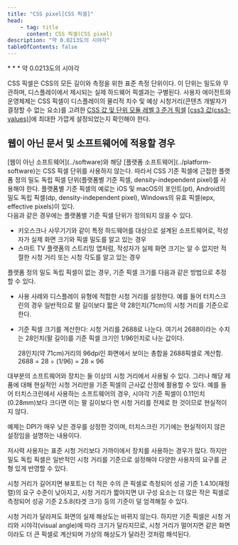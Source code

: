 ```yaml
---
title: "CSS pixel[CSS 픽셀]"
head:
    - tag: title
      content: CSS 픽셀(CSS pixel)
description: "약 0.0213도의 시야각"
tableOfContents: false
---
```


<Badge text="WCAG2" variant="note" size="large" />
* * *
약 0.0213도의 시야각

CSS 픽셀은 CSS의 모든 길이와 측정을 위한 표준 측정 단위이다. 이 단위는 밀도와 무관하며, 디스플레이에서 제시되는 실제 하드웨어 픽셀과는 구별된다. 사용자 에이전트와 운영체제는 CSS 픽셀이 디스플레이의 물리적 치수 및 예상 시청거리(콘텐츠 개발자가 결정할 수 없는 요소)를 고려한 [CSS 값 및 단위 모듈 레벨 3 준거 픽셀](https://www.w3.org/TR/css3-values/#reference-pixel) \[[css3 값(css3-values)](https://www.w3.org/TR/css3-values/ "CSS 값 및 단위 모듈 레벨 3 준거 픽셀")\]에 최대한 가깝게 설정되었는지 확인해야 한다.


<Badge text="WCAG2ICT" variant="tip" size="large" /> 웹이 아닌 문서 및 소프트웨어에 적용할 경우
---
<Aside title="참고 1(추가됨)">
[웹이 아닌 소프트웨어](../software)와 해당 [플랫폼 소프트웨어](../platform-software)는 CSS 픽셀 단위를 사용하지 않는다. 따라서 CSS 기준 픽셀에 근접한 플랫폼 정의 밀도 독립 픽셀 단위(플랫폼별 기준 픽셀, density-independent pixel)를 사용해야 한다. 플랫폼별 기준 픽셀의 예로는 iOS 및 macOS의 포인트(pt), Android의 밀도 독립 픽셀(dp, density-independent pixel), Windows의 유효 픽셀(epx, effective pixels)이 있다.
</Aside>
<Aside title="참고 2(추가됨)">
다음과 같은 경우에는 플랫폼별 기준 픽셀 단위가 정의되지 않을 수 있다.

*   키오스크나 사무기기와 같이 특정 하드웨어를 대상으로 설계된 소프트웨어로, 작성자가 실제 화면 크기와 픽셀 밀도를 알고 있는 경우
*   스마트 TV 플랫폼의 스트리밍 앱처럼, 작성자가 실제 화면 크기는 알 수 없지만 적절한 시청 거리 또는 시청 각도를 알고 있는 경우

플랫폼 정의 밀도 독립 픽셀이 없는 경우, 기준 픽셀 크기를 다음과 같은 방법으로 추정할 수 있다.

*   사용 사례와 디스플레이 유형에 적합한 시청 거리를 설정한다. 예를 들어 터치스크린의 경우 일반적으로 팔 길이보다 짧은 약 28인치(71cm)의 시청 거리를 기준으로 한다.
*   기준 픽셀 크기를 계산한다: 시청 거리를 2688로 나눈다. 여기서 2688이라는 수치는 28인치(팔 길이)를 기준 픽셀 크기인 1/96인치로 나눈 값이다.
    
    <Badge text="역자주" variant="caution" size="large" /> 28인치(약 71cm)거리의 96dpi인 화면에서 보이는 총합을 2688픽셀로 계산함.  
    2688 = 28 ÷ (1/96) = 28 × 96
</Aside>
<Aside title="참고 3(추가됨)">
대부분의 소프트웨어와 장치는 둘 이상의 시청 거리에서 사용될 수 있다. 그러나 해당 제품에 대해 현실적인 시청 거리만을 기준 픽셀의 근사값 산정에 활용할 수 있다. 예를 들어 터치스크린에서 사용하는 소프트웨어의 경우, 시야각 기준 픽셀이 0.11인치(0.28mm)보다 크다면 이는 팔 길이보다 먼 시청 거리를 전제로 한 것이므로 현실적이지 않다.

<Badge text="역자주" variant="caution" size="large" /> 예제는 DPI가 매우 낮은 경우를 상정한 것이며, 터치스크린 기기에는 현실적이지 않은 설정임을 설명하는 내용이다.
</Aside>
<Aside title="참고 4(추가됨)">
저시력 사용자는 표준 시청 거리보다 가까이에서 장치를 사용하는 경우가 많다. 하지만 밀도 독립 픽셀은 일반적인 시청 거리를 기준으로 설정해야 다양한 사용자의 요구를 균형 있게 반영할 수 있다.

시청 거리가 길어지면 뷰포트는 더 적은 수의 큰 픽셀로 측정되어 성공 기준 1.4.10(재정렬)의 요구 수준이 낮아지고, 시청 거리가 짧아지면 UI 구성 요소는 더 많은 작은 픽셀로 측정되어 성공 기준 2.5.8(타겟 크기) 등의 기준이 덜 엄격해질 수 있다.

<Badge text="역자주" variant="caution" size="large" /> 시청 거리가 달라져도 화면의 실제 해상도는 바뀌지 않는다. 하지만 기준 픽셀은 시청 거리와 시야각(<span lang="en">visual angle</span>)에 따라 크기가 달라지므로, 시청 거리가 멀어지면 같은 화면이라도 더 큰 픽셀로 계산되며 가상의 해상도가 달라진 것처럼 해석된다.
</Aside>